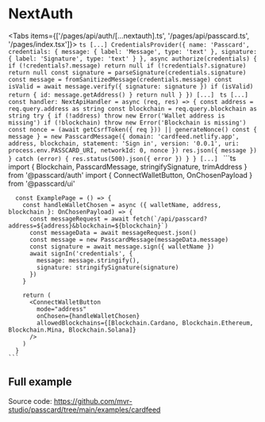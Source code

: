
# NextAuth

<Tabs items={['/pages/api/auth/[...nextauth].ts', '/pages/api/passcard.ts', '/pages/index.tsx']}>
  <Tab>
    ```ts
      [...]
      CredentialsProvider({
        name: 'Passcard',
        credentials: {
          message: {
            label: 'Message',
            type: 'text'
          },
          signature: {
            label: 'Signature',
            type: 'text'
          }
        },
        async authorize(credentials) {
          if (!credentials?.message) return null
          if (!credentials?.signature) return null
          const signature = parseSignature(credentials.signature)
          const message = fromSanitizedMessage(credentials.message)
          const isValid = await message.verify({
            signature: signature
          })
          if (isValid)
            return {
              id: message.getAddress()
            }
          return null
        }
      })
      [...]
    ```
  </Tab>
  <Tab>
    ```ts
      [...]
      const handler: NextApiHandler = async (req, res) => {
        const address = req.query.address as string
        const blockchain = req.query.blockchain as string
        try {
          if (!address) throw new Error('Wallet address is missing')
          if (!blockchain) throw new Error('Blockchain is missing')
          const nonce = (await getCsrfToken({ req })) || generateNonce()
          const { message } = new PasscardMessage({
            domain: 'cardfeed.netlify.app',
            address,
            blockchain,
            statement: 'Sign in',
            version: '0.0.1',
            uri: process.env.PASSCARD_URI,
            networkId: 0,
            nonce
          })
          res.json({ message })
        } catch (error) {
          res.status(500).json({ error })
        }
      }
      [...]
    ```
  </Tab>
  <Tab>
    ```ts
      import { Blockchain, PasscardMessage, stringifySignature, trimAddress } from '@passcard/auth'
      import { ConnectWalletButton, OnChosenPayload } from '@passcard/ui'

      const ExamplePage = () => {
        const handleWalletChosen = async ({ walletName, address, blockchain }: OnChosenPayload) => {
          const messageRequest = await fetch(`/api/passcard?address=${address}&blockchain=${blockchain}`)
          const messageData = await messageRequest.json()
          const message = new PasscardMessage(messageData.message)
          const signature = await message.sign({ walletName })
          await signIn('credentials', {
            message: message.stringify(),
            signature: stringifySignature(signature)
          })
        }

        return (
          <ConnectWalletButton
            mode="address"
            onChosen={handleWalletChosen}
            allowedBlockchains={[Blockchain.Cardano, Blockchain.Ethereum, Blockchain.Mina, Blockchain.Solana]}
          />
        )
      }
    ```

  </Tab>
</Tabs>

## Full example

Source code:
https://github.com/mvr-studio/passcard/tree/main/examples/cardfeed
